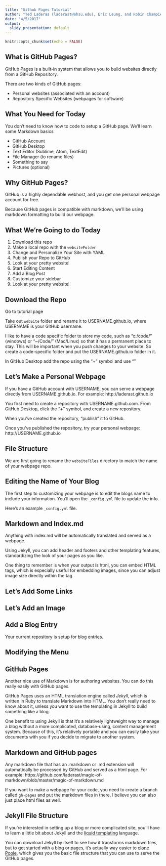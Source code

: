 ```yaml
---
title: "Github Pages Tutorial"
author: "Ted Laderas (laderast@ohsu.edu), Eric Leung, and Robin Champieux"
date: "4/5/2017"
output:
  slidy_presentation: default
---
```


```r
knitr::opts_chunk$set(echo = FALSE)
```

## What is GitHub Pages?

GitHub Pages is a built-in system that allows you to build websites directly from a GitHub Repository.

There are two kinds of GitHub pages:

+ Personal websites (associated with an account)
+ Repository Specific Websites (webpages for software)

## What You Need for Today

You don't need to know how to code to setup a GitHub page. We'll learn some Markdown basics

+ GitHub Account
+ GitHub Desktop
+ Text Editor (Sublime, Atom, TextEdit)
+ File Manager (to rename files)
+ Something to say
+ Pictures (optional)

## Why GitHub Pages?

GitHub is a highly dependable webhost, and you get one personal webpage account for free. 

Because GitHub pages is compatible with markdown, we'll be using markdown formatting to build our webpage.

## What We're Going to do Today

  1) Download this repo
  2) Make a local repo with the `websiteFolder`
  3) Change and Personalize Your Site with YAML
  4) Publish your Repo to GitHub
  5) Look at your pretty website!
  6) Start Editing Content
  7) Add a Blog Post
  8) Customize your sidebar
  9) Look at your pretty website!

## Download the Repo

Go to tutorial page

Take out `webSite` folder and rename it to USERNAME.github.io, where USERNAME is your GitHub username.

I like to have a code specific folder to store my code, such as "c:/code/" (windows) or "~/Code/" (Mac/Linux) so that it has a permanent place to stay. This will be important when you push changes to your website. So create a code-specific folder and put the USERNAME.github.io folder in it.

In GitHub Desktop add the repo using the "+" symbol and use ""

## Let's Make a Personal Webpage

If you have a GitHub account with USERNAME, you can serve a webpage directly from USERNAME.github.io. For example: http://laderast.github.io

You first need to create a repository with USERNAME.github.com. From GitHub Desktop, click the "+" symbol, and create a new repository. 

When you've created the repository, "publish" it to GitHub.

Once you've published the repository, try your personal webpage: http://USERNAME.github.io

## File Structure

We are first going to rename the `websiteFiles` directory to match the name of your webpage repo. 



## Editing the Name of Your Blog

The first step to customizing your webpage is to edit the blogs name to 
include your information. You'll open the `_config.yml` file to update
the info.

Here's an example `_config.yml` file.




## Markdown and Index.md

Anything with index.md will be automatically translated and served as a webpage.

Using Jekyll, you can add header and footers and other templating features, standardizing the look of your pages as you like.

One thing to remember is when your output is html, you can embed HTML tags, which is especially useful for embedding images, since you can adjust image size directly within the tag.

## Let's Add Some Links



## Let's Add an Image

## Add a Blog Entry

Your current repository is setup for blog entries. 

## Modifying the Menu



## GitHub Pages

Another nice use of Markdown is for authoring websites. You can do this really easily with GitHub pages.

GitHub Pages uses an HTML translation engine called *Jekyll*, which is written in Ruby to translate Markdown into HTML. You don't really need to know about it, unless you want to use the templating in Jekyll to build something like a blog.

One benefit to using Jekyll is that it's a relatively lightweight way to manage a blog without a more complicated, database-using, content management system. Because of this, it's relatively portable and you can easily take your documents with you if you decide to migrate to another system.

## Markdown and GitHub pages

Any markdown file that has an .markdown or .md extension will automatically be processed by GitHub and served as a html page. For example: https://github.com/laderast/magic-of-markdown/blob/master/magic-of-markdown.md

If you want to make a webpage for your code, you need to create a branch called `gh-pages` and put the markdown files in there. I believe you can also just place html files as well.

## Jekyll File Structure

If you're interested in setting up a blog or more complicated site, you'll have to learn a little bit about Jekyll and the [liquid templating](http://jekyllrb.com/docs/templates/) language.

You can download Jekyll by itself to see how it transforms markdown files, but to get started with a blog or pages, it's actually way easier to [clone Poole](https://github.com/poole/poole), which gives you the basic file structure that you can use to serve the GitHub pages.
